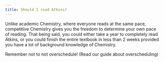 ```yaml
---
title: Should I read Atkins?
---
```


Unlike academic Chemistry, where everyone reads at the same pace, competitive Chemistry gives you the freedom to determine your own pace of reading. That being said, you could either take a year to completely read Atkins, or you could finish the entire textbook in less than 2 weeks provided you have a lot of background knowledge of Chemistry.

Remember not to not overschedule! (Read our guide about overscheduling)
